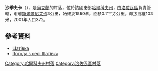 {{coord|48|59|41|N|36|28|14|E|scale:100000_region:UA|display=title}}

'''沙季夫卡'''（{{lang-uk|Шатівка}}），是[[烏克蘭|烏克蘭]]的村落，位於該國東部[[哈爾科夫州|哈爾科夫州]]，由[[洛佐瓦區|洛佐瓦區]]負責管轄，距離[[斯米爾尼夫卡|斯米爾尼夫卡]]3公里，始建於1859年，面積0.7平方公里，海拔高度103米，2001年人口372。

==參考資料==
* [http://w1.c1.rada.gov.ua/pls/z7502/A005?rdat1=09.01.2009&rf7571=33735 Шатівка]
* [http://weather.in.ua/ua/har'kovskaja/28688 Погода в селі Шатівка]{{Wayback|url=http://weather.in.ua/ua/har%27kovskaja/28688 |date=20160323034457 }}

{{DEFAULTSORT:Шатівка}}
[[Category:哈爾科夫州村落|Category:哈爾科夫州村落]]
[[Category:洛佐瓦區村落|Category:洛佐瓦區村落]]


{{Kharkiv-geo-stub}}